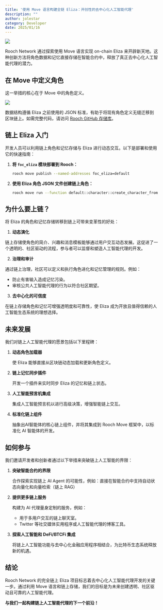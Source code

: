 ```yaml
---
title: '使用 Move 语言构建全链 Eliza：开创性的去中心化人工智能代理'
description: ""
author: jolestar
category: Developer
date: 2025/01/16
---
```



<PostHeader />

![](/blog/eliza-with-move/eliza-with-move.jpg)

Rooch Network 通过探索使用 Move 语言实现 on-chain Eliza 来开辟新天地。这种创新方法将角色数据和记忆直接存储在智能合约中，释放了真正去中心化人工智能代理的潜力。

## 在 Move 中定义角色

这一举措的核心在于 Move 中的角色定义。

![](/blog/eliza-with-move/code.png)

数据结构遵循 Eliza 之前使用的 JSON 标准，有助于将现有角色定义无缝迁移到区块链上。如需完整代码，请访问 [Rooch GitHub 存储库](https://github.com/rooch-network/rooch/tree/main/examples/foc_eliza)。

## 链上 Eliza 入门

开发人员可以利用链上角色和记忆存储与 Eliza 进行动态交互。以下是部署和使用它的快速指南：

1. **将 `foc_eliza` 模块部署到 Rooch：**
    
    ```bash
    rooch move publish --named-addresses foc_eliza=default
    ```
    
2. **使用 Eliza 角色 JSON 文件创建链上角色：**
    
    ```bash
    rooch move run --function default::character::create_character_from_json --args file:../../../eliza/characters/dobby.character.json
    ```

## 为什么要上链？

将 Eliza 的角色和记忆存储转移到链上可带来变革性的好处：

1. **动态演化**

链上存储使角色的简介、兴趣和消息模板能够通过用户交互动态发展。这促进了一个透明的、社区驱动的流程，参与者可以监督和塑造人工智能代理的开发。

2. **治理和审计**

通过链上治理，社区可以定义和执行角色进化和记忆管理的规则。例如：

- 防止有害输入造成记忆污染。
- 审核公共人工智能代理的行为以符合社区期望。

3. **去中心化的可信度**

在链上存储角色和记忆可增强透明度和可靠性，使 Eliza 成为开放且值得信赖的人工智能生态系统的理想选择。

## 未来发展

我们对链上人工智能代理的愿景包括以下里程碑：

1. **动态角色加载器**

    使 Eliza 能够直接从区块链动态加载和更新角色定义。

2. **链上记忆同步插件**

    开发一个插件来实时同步 Eliza 的记忆和链上状态。

3. **人工智能预言机集成**

    集成人工智能预言机以进行高级决策，增强智能链上交互。

4. **标准化链上组件**

    抽象出AI智能体的核心链上组件，并将其集成到 Rooch Move 框架中，以标准化 AI 智能体的开发。

## 如何参与

我们邀请开发者和创新者通过以下举措来突破链上人工智能的界限：

1. **突破智能合约的界限**

    合作探索实现链上 AI Agent 的可能性，例如：直接在智能合约中支持自动状态向量化和向量检索（链上 RAG）

2. **提供更多链上服务**

    构建为 AI 代理量身定制的服务，例如：

    - 用于多用户交互的链上聊天室。
    - Twitter 等社交媒体实用程序或人工智能代理的博客工具。

3. **探索人工智能和 DeFi/BTCFi 集成**

    将链上人工智能功能与去中心化金融应用程序相结合，为比特币生态系统释放新的机遇。

## 结论

Rooch Network 的完全链上 Eliza 项目标志着去中心化人工智能代理开发的关键一步。通过利用 Move 语言和链上存储，我们的目标是为未来创建透明、社区驱动且可靠的人工智能代理。

**与我们一起构建链上人工智能代理的下一个前沿！**
